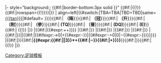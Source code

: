 <includeonly>|- style="background:{{{bc|}}}; {{#if:{{{border|}}}|border-bottom:3px solid {{{border|}}}}}"
{{#if:{{{p|}}}|{{!}}{{#if:{{{rows|}}}|rowspan={{{rows}}}{{!}}}}{{{p}}}|}}
| align=left|{{#switch:{{{t}}}|TBA=TBA|TBD=TBD|same=[[{{{tan}}}]]|#default={{fb team {{{t}}} |oc={{#if:{{{tc|}}}|{{{tc}}}}} }}}}{{#if:{{{relegated|}}}|&nbsp;'''（降）'''}}{{#if:{{{champion|}}}|&nbsp;'''（冠）'''}}{{#if:{{{promoted|}}}|&nbsp;'''（升）'''}}{{#if:{{{playoffwinner|}}}|&nbsp;'''（附）'''}}{{#if:{{{qualified|}}}|&nbsp;'''（參）'''}}{{#if:{{{tournamentqualified|}}}|&nbsp;'''(TQ)'''}}{{#if:{{{advances|}}}|&nbsp;'''（晉）'''}}{{#if:{{{disqualified|}}}|&nbsp;'''(DQ)'''}}{{#if:{{{eliminated|}}}|&nbsp;'''(E)'''}}{{#if:{{{gr|}}}|
{{!}} {{{gr}}}|}}
|{{#if:{{{w|}}}|{{#expr:{{{w}}}+{{{d|}}}+{{{l|}}}}}}}
|{{#if:{{{w|}}}|{{{w}}}}}
|{{#if:{{{d|}}}|{{{d}}}}}
|{{#if:{{{l|}}}|{{{l}}}}}
|{{#if:{{{gf|}}}|{{{gf}}}}}
|{{#if:{{{ga|}}}|{{{ga}}}}}||{{#if:{{{gf|}}}{{{ga|}}}|{{#ifexpr:{{{gf|}}}-{{{ga|}}}>0|+{{#expr:{{{gf|}}}-{{{ga|}}}}}|{{#ifexpr:{{{gf|}}}-{{{ga|}}}=0|0|&minus;{{#expr:{{{ga|}}}-{{{gf|}}}}}}}}}}}
|{{#if:{{{pn|}}}|{{0}}}}{{#if:{{{w|}}}|'''{{#expr:{{#if:{{{wpts|}}}|{{{wpts|}}}|3}}*{{{w|}}}+{{{d|}}}{{#if:{{{dp|}}}|&minus;{{{dp|}}}}}{{#if:{{{bp|}}}|+{{{bp|}}}}}}}'''}}{{#if:{{{pn|}}}|<sup>'''{{{pn|}}}'''</sup>}}{{#if:{{{pro|}}}|
{{!}} {{{pro}}}|}}</includeonly><noinclude>
{{template doc}}
[[Category:足球模板]]
</noinclude>